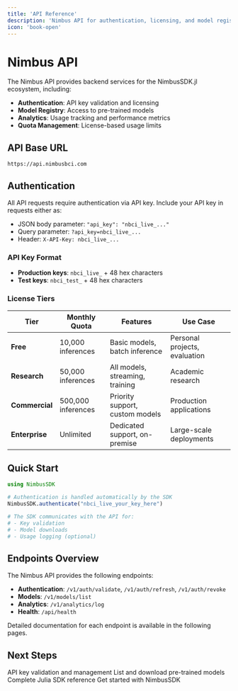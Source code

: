```yaml
---
title: 'API Reference'
description: 'Nimbus API for authentication, licensing, and model registry'
icon: 'book-open'
---
```


# Nimbus API

The Nimbus API provides backend services for the NimbusSDK.jl ecosystem, including:

- **Authentication**: API key validation and licensing
- **Model Registry**: Access to pre-trained models
- **Analytics**: Usage tracking and performance metrics
- **Quota Management**: License-based usage limits

## API Base URL

```
https://api.nimbusbci.com
```

## Authentication

All API requests require authentication via API key. Include your API key in requests either as:

- JSON body parameter: `"api_key": "nbci_live_..."`
- Query parameter: `?api_key=nbci_live_...`
- Header: `X-API-Key: nbci_live_...`

### API Key Format

- **Production keys**: `nbci_live_` + 48 hex characters
- **Test keys**: `nbci_test_` + 48 hex characters

### License Tiers

| Tier | Monthly Quota | Features | Use Case |
|------|---------------|----------|----------|
| **Free** | 10,000 inferences | Basic models, batch inference | Personal projects, evaluation |
| **Research** | 50,000 inferences | All models, streaming, training | Academic research |
| **Commercial** | 500,000 inferences | Priority support, custom models | Production applications |
| **Enterprise** | Unlimited | Dedicated support, on-premise | Large-scale deployments |

## Quick Start

```julia
using NimbusSDK

# Authentication is handled automatically by the SDK
NimbusSDK.authenticate("nbci_live_your_key_here")

# The SDK communicates with the API for:
# - Key validation
# - Model downloads
# - Usage logging (optional)
```

## Endpoints Overview

The Nimbus API provides the following endpoints:

- **Authentication**: `/v1/auth/validate`, `/v1/auth/refresh`, `/v1/auth/revoke`
- **Models**: `/v1/models/list`
- **Analytics**: `/v1/analytics/log`
- **Health**: `/api/health`

Detailed documentation for each endpoint is available in the following pages.

## Next Steps

<CardGroup cols={2}>
  <Card title="Authentication" icon="key" href="/api-reference/authentication">
    API key validation and management
  </Card>
  <Card title="Model Registry" icon="database" href="/api-reference/inference-endpoints">
    List and download pre-trained models
  </Card>
  <Card title="Julia SDK" icon="code" href="/api-reference/julia-sdk">
    Complete Julia SDK reference
  </Card>
  <Card title="Quickstart" icon="rocket" href="/quickstart">
    Get started with NimbusSDK
  </Card>
</CardGroup>
